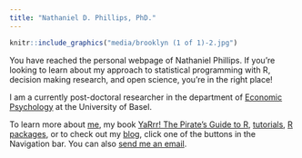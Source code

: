 ```yaml
---
title: "Nathaniel D. Phillips, PhD."
---
```


```r
knitr::include_graphics("media/brooklyn (1 of 1)-2.jpg")
```


You have reached the personal webpage of Nathaniel Phillips. If you're looking to learn about my approach to statistical programming with R, decision making research, and open science, you're in the right place!

I am a currently post-doctoral researcher in the department of [Economic Psychology](https://psycho.unibas.ch/en/centers/abteilung-details/home/abteilung/economic-psychology/) at the University of Basel.

To learn more about [me](about.html), my book [YaRrr! The Pirate's Guide to R](piratesguide.html), [tutorials](tutorials.html), [R packages](packages.html), or to check out my [blog](https://ndphillips.github.io/blog/), click one of the buttons in the Navigation bar. You can also <a href="mailto:nathaniel.d.phillips.is@gmail.com" target="_top">send me an email</a>.

<script>
  (function(i,s,o,g,r,a,m){i['GoogleAnalyticsObject']=r;i[r]=i[r]||function(){
  (i[r].q=i[r].q||[]).push(arguments)},i[r].l=1*new Date();a=s.createElement(o),
  m=s.getElementsByTagName(o)[0];a.async=1;a.src=g;m.parentNode.insertBefore(a,m)
  })(window,document,'script','https://www.google-analytics.com/analytics.js','ga');

  ga('create', 'UA-89596306-1', 'auto');
  ga('send', 'pageview');

</script>